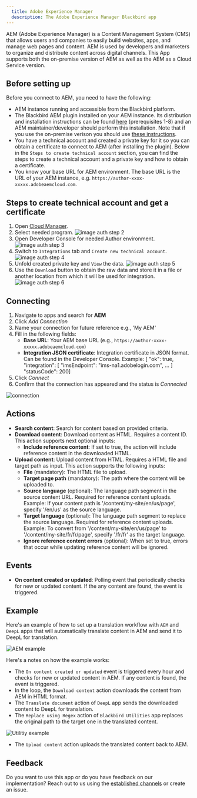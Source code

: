 ```yaml
---
  title: Adobe Experience Manager
  description: The Adobe Experience Manager Blackbird app
---
```


<LinkCard title="View on Github" target="_blank" href="https://github.com/bb-io/AdobeExperienceManager" icon="github" />

AEM (Adobe Experience Manager) is a Content Management System (CMS) that allows users and companies to easily build websites, apps, and manage web pages and content. AEM is used by developers and marketers to organize and distribute content across digital channels. This App supports both the on-premise version of AEM as well as the AEM as a Cloud Service version.

## Before setting up

Before you connect to AEM, you need to have the following:

- AEM instance running and accessible from the Blackbird platform.
- The Blackbird AEM plugin installed on your AEM instance. Its distribution and installation instructions can be found [here](https://github.com/bb-io/AEM) (prerequisites 1-8) and an AEM maintainer/developer should perform this installation. Note that if you use the on-premise verison you should use [these instructions](https://github.com/bb-io/AEM/blob/main-aem-on-prem/README.md).
- You have a technical account and created a private key for it so you can obtain a certificate to connect to AEM (after installing the plugin). Below in the `Steps to create technical account` section, you can find the steps to create a technical account and a private key and how to obtain a certificate.
- You know your base URL for AEM environment. The base URL is the URL of your AEM instance, e.g. `https://author-xxxx-xxxxx.adobeaemcloud.com`.

## Steps to create technical account and get a certificate

1. Open [Cloud Manager](https://experience.adobe.com/cloud-manager/landing.html).
2. Select needed program. 
![image auth step 2](https://raw.githubusercontent.com/bb-io/AdobeExperienceManager/main/docs/images/auth_step_2.png)
3. Open Developer Console for needed Author environment. 
![image auth step 3](https://raw.githubusercontent.com/bb-io/AdobeExperienceManager/main/docs/images/auth_step_3.png)
4. Switch to `Integrations` tab and `Create new technical account`. 
![image auth step 4](https://raw.githubusercontent.com/bb-io/AdobeExperienceManager/main/docs/images/auth_step_4.png)
5. Unfold created private key and `View` the data. 
![image auth step 5](https://raw.githubusercontent.com/bb-io/AdobeExperienceManager/main/docs/images/auth_step_5.png)
6. Use the `Download` button to obtain the raw data and store it in a file or another location from which it will be used for integration. 
![image auth step 6](https://raw.githubusercontent.com/bb-io/AdobeExperienceManager/main/docs/images/auth_step_6.png)

## Connecting

1. Navigate to apps and search for **AEM**
2. Click _Add Connection_
3. Name your connection for future reference e.g., 'My AEM'
4. Fill in the following fields:
   - **Base URL**: Your AEM base URL (e.g., `https://author-xxxx-xxxxx.adobeaemcloud.com`)
   - **Integration JSON certificate**: Integration certificate in JSON format. Can be found in the Developer Console. Example: [ "ok": true, "integration": [ "imsEndpoint": "ims-na1.adobelogin.com", ... ] "statusCode": 200]
5. Click _Connect_
6. Confirm that the connection has appeared and the status is _Connected_

![connection](https://raw.githubusercontent.com/bb-io/AdobeExperienceManager/main/docs/images/connection.png)

## Actions

- **Search content**: Search for content based on provided criteria.
- **Download content**: Download content as HTML. Requires a content ID. This action supports next optional inputs:
   - **Include reference content**: If set to true, the action will include reference content in the downloaded HTML.
- **Upload content**: Upload content from HTML. Requires a HTML file and target path as input. This action supports the following inputs:
   - **File** (mandatory): The HTML file to upload.
   - **Target page path** (mandatory): The path where the content will be uploaded to.
   - **Source language** (optional): The language path segment in the source content URL. Required for reference content uploads. Example: If your content path is '/content/my-site/en/us/page', specify '/en/us' as the source language.
   - **Target language** (optional): The language path segment to replace the source language. Required for reference content uploads. Example: To convert from '/content/my-site/en/us/page' to '/content/my-site/fr/fr/page', specify '/fr/fr' as the target language.
   - **Ignore reference content errors** (optional): When set to true, errors that occur while updating reference content will be ignored.

## Events

- **On content created or updated**: Polling event that periodically checks for new or updated content. If the any content are found, the event is triggered.

## Example 

Here's an example of how to set up a translation workflow with `AEM` and `DeepL` apps that will automatically translate content in AEM and send it to DeepL for translation.

![AEM example](https://raw.githubusercontent.com/bb-io/AdobeExperienceManager/main/docs/images/aem_example.png)

Here's a notes on how the example works:
- The `On content created or updated` event is triggered every hour and checks for new or updated content in AEM. If any content is found, the event is triggered.
- In the loop, the `Download content` action downloads the content from AEM in HTML format.
- The `Translate document` action of `DeepL` app sends the downloaded content to DeepL for translation. 
- The `Replace using Regex` action of `Blackbird Utilities` app replaces the original path to the target one in the translated content.

![Utilitiy example](https://raw.githubusercontent.com/bb-io/AdobeExperienceManager/main/docs/images/utility_example.png)

- The `Upload content` action uploads the translated content back to AEM.

## Feedback

Do you want to use this app or do you have feedback on our implementation? Reach out to us using the [established channels](https://www.blackbird.io/) or create an issue.

